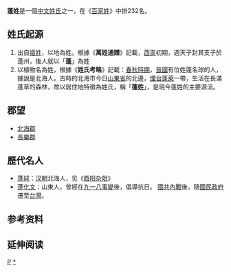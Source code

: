 {{姓氏
|姓氏=蓬
|繁體=蓬
|簡體=蓬
|拼音=Péng
|南京官話=pen<sup>2</sup>
|中国大陆=Peng
|台湾=Peng
|香港=Pang
|澳门=Pang
|新加坡=
|马来西亚=
|越南=Bồng
|韩国=
|反切=
|同音字=
|堂号=
|郡望=[[长乐郡_(西晋)|长乐郡]]
}}

'''蓬姓'''是一個[[中文姓氏|中文姓氏]]之一，在《[[百家姓|百家姓]]》中排232名。

== 姓氏起源 ==
# 出自[[姬姓|姬姓]]，以地為姓。根據《'''萬姓通譜'''》記載，[[西周|西周]]初期，週天子封其支子於蓬州，後人就以「'''蓬'''」為姓
# 以植物名為姓，根據《'''姓氏考略'''》記載：[[春秋時期|春秋時期]]，[[晉國|晉國]]有位姓蓬名球的人，據說是北海人，古時的北海市今日[[山東省|山東省]]的北邊，[[煙台|煙台]][[蓬莱市|蓬萊]]一帶，生活在長滿蓬草的森林，故以居住地特徵為姓氏，稱「'''蓬姓'''」，是現今蓬姓的主要源流。

== 郡望 ==
* [[北海郡|北海郡]]
* [[長樂郡|長樂郡]]

== 歷代名人 ==
* [[蓬球|蓬球]]：[[汉朝|汉朝]]北海人，见《[[酉阳杂俎|酉阳杂爼]]》
* [[蓬化文|蓬化文]]：山東人，曾經在[[九一八事變|九一八事變]]後，倡導抗日。 [[國共內戰|國共內戰]]後，隨[[國民政府|國民政府]]遷至[[台灣|台灣]]。

== 参考资料 ==
{{reflist}}

== 延伸阅读 ==
{{Wikisource further reading}}

[[Category:漢姓|P]]
[[Category:蓬姓|*]]